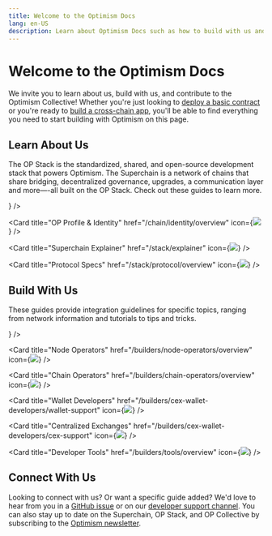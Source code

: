 ```yaml
---
title: Welcome to the Optimism Docs
lang: en-US
description: Learn about Optimism Docs such as how to build with us and connect to the community.
---
```



# Welcome to the Optimism Docs

We invite you to learn about us, build with us, and contribute to the Optimism Collective! Whether you're just looking to
[deploy a basic contract](/chain/getting-started) or you're ready to [build a cross-chain app](/builders/dapp-developers/bridging/messaging),
you'll be able to find everything you need to start building with Optimism on this page.

## Learn About Us

The OP Stack is the standardized, shared, and open-source development stack that powers Optimism.
The Superchain is a network of chains that share bridging, decentralized governance, upgrades, a communication layer and more—-all built on the OP Stack.
Check out these guides to learn more.

<Cards>
  <Card title="About OP Mainnet" href="/chain/getting-started" icon={<img src="img/icons/book.svg" />} />

  <Card title="OP Profile & Identity" href="/chain/identity/overview" icon={<img src="img/icons/person.svg" />} />

  <Card title="Superchain Explainer" href="/stack/explainer" icon={<img src="img/icons/build.svg" />} />

  <Card title="Protocol Specs" href="/stack/protocol/overview" icon={<img src="img/icons/shapes.svg" />} />
</Cards>

## Build With Us

These guides provide integration guidelines for specific topics, ranging from network information and tutorials to tips and tricks.

<Cards>
  <Card title="Dapp Developers" href="/builders/dapp-developers/overview" icon={<img src="img/icons/arrow-left-right.svg" />} />

  <Card title="Node Operators" href="/builders/node-operators/overview" icon={<img src="img/icons/gear.svg" />} />

  <Card title="Chain Operators" href="/builders/chain-operators/overview" icon={<img src="img/icons/link.svg" />} />

  <Card title="Wallet Developers" href="/builders/cex-wallet-developers/wallet-support" icon={<img src="img/icons/wallet.svg" />} />

  <Card title="Centralized Exchanges" href="/builders/cex-wallet-developers/cex-support" icon={<img src="img/icons/asterisk.svg" />} />

  <Card title="Developer Tools" href="/builders/tools/overview" icon={<img src="img/icons/tools.svg" />} />
</Cards>

## Connect With Us

Looking to connect with us? Or want a specific guide added? We'd love to hear from you in a [GitHub issue](https://github.com/ethereum-optimism/docs/issues) or on our [developer support channel](https://github.com/ethereum-optimism/developers/).
You can also stay up to date on the Superchain, OP Stack, and OP Collective by subscribing to the [Optimism newsletter](https://optimism.us6.list-manage.com/subscribe/post?u=9727fa8bec4011400e57cafcb\&id=ca91042234\&f_id=002a19e3f0).
